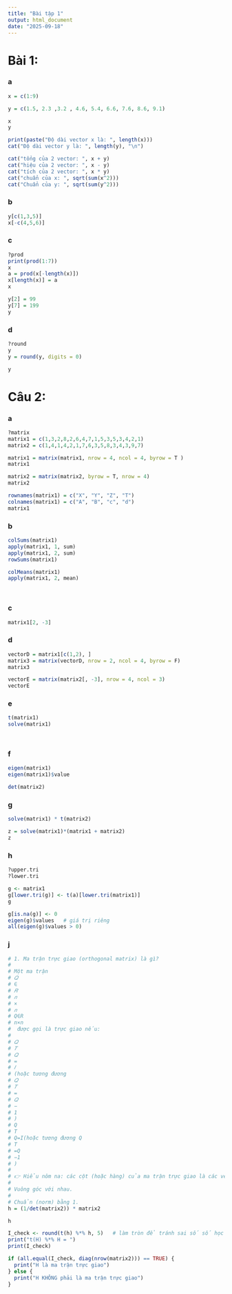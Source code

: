 ```yaml
---
title: "Bài tập 1"
output: html_document
date: "2025-09-18"
---
```


# Bài 1:

### a

```r
x = c(1:9)

y = c(1.5, 2.3 ,3.2 , 4.6, 5.4, 6.6, 7.6, 8.6, 9.1)

x
y

print(paste("Độ dài vector x là: ", length(x)))
cat("Độ dài vector y là: ", length(y), "\n")

cat("tổng của 2 vector: ", x + y)
cat("hiệu của 2 vector: ", x - y)
cat("tích của 2 vector: ", x * y)
cat("chuẩn của x: ", sqrt(sum(x^2)))
cat("Chuẩn của y: ", sqrt(sum(y^2)))
```

### b

```r
y[c(1,3,5)]
x[-c(4,5,6)]
```

### c

```r
?prod
print(prod(1:7))
x
a = prod(x[-length(x)])
x[length(x)] = a
x

y[2] = 99
y[7] = 199
y
```

### d

```r
?round
y
y = round(y, digits = 0)

y

```

# Câu 2:

### a

```r
?matrix
matrix1 = c(1,3,2,8,2,6,4,7,1,5,3,5,3,4,2,1)
matrix2 = c(1,4,1,4,2,1,7,6,3,5,8,3,4,3,9,7)

matrix1 = matrix(matrix1, nrow = 4, ncol = 4, byrow = T )
matrix1

matrix2 = matrix(matrix2, byrow = T, nrow = 4)
matrix2

rownames(matrix1) = c("X", "Y", "Z", "T")
colnames(matrix1) = c("A", "B", "c", "d")
matrix1

```

### b

```r
colSums(matrix1)
apply(matrix1, 1, sum)
apply(matrix1, 2, sum)
rowSums(matrix1)

colMeans(matrix1)
apply(matrix1, 2, mean)




```

### c

```r
matrix1[2, -3]
```

### d

```r
vectorD = matrix1[c(1,2), ]
matrix3 = matrix(vectorD, nrow = 2, ncol = 4, byrow = F)
matrix3

vectorE = matrix(matrix2[, -3], nrow = 4, ncol = 3)
vectorE


```

### e

```r
t(matrix1)
solve(matrix1)




```


### f
```r
eigen(matrix1)
eigen(matrix1)$value

det(matrix2)
```


### g
```r
solve(matrix1) * t(matrix2)
```
```r
z = solve(matrix1)*(matrix1 + matrix2)
z
```

### h
```r
?upper.tri
?lower.tri

g <- matrix1
g[lower.tri(g)] <- t(a)[lower.tri(matrix1)]
g

g[is.na(g)] <- 0 
eigen(g)$values   # giá trị riêng
all(eigen(g)$values > 0) 
```

### j
```r
# 1. Ma trận trực giao (orthogonal matrix) là gì?
# 
# Một ma trận 
# 𝑄
# ∈
# 𝑅
# 𝑛
# ×
# 𝑛
# Q∈R
# n×n
#  được gọi là trực giao nếu:
# 
# 𝑄
# 𝑇
# 𝑄
# =
# 𝐼
# (hoặc tương đương 
# 𝑄
# 𝑇
# =
# 𝑄
# −
# 1
# )
# Q
# T
# Q=I(hoặc tương đương Q
# T
# =Q
# −1
# )
# 
# 👉 Hiểu nôm na: các cột (hoặc hàng) của ma trận trực giao là các vector trực chuẩn (orthonormal vectors):
# 
# Vuông góc với nhau.
# 
# Chuẩn (norm) bằng 1.
h = (1/det(matrix2)) * matrix2

h

I_check <- round(t(h) %*% h, 5)   # làm tròn để tránh sai số số học
print("t(H) %*% H = ")
print(I_check)

if (all.equal(I_check, diag(nrow(matrix2))) == TRUE) {
  print("H là ma trận trực giao")
} else {
  print("H KHÔNG phải là ma trận trực giao")
}

```

